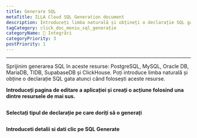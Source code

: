 ```yaml
---
title: Generare SQL
metaTitle: ILLA Cloud SQL Generation document
description: Introduceți limba naturală și obțineți o declarație SQL gata
tagCategory: click_doc_meniu_sql_generație
categoryName: 🔨 Integrări
categoryPriority: 3
postPriority: 1
---
```


* * *

<Heading hidden>SQL Generation</Heading>

Sprijinim generarea SQL în aceste resurse: PostgreSQL, MySQL, Oracle DB, MariaDB, TIDB, SupabaseDB și ClickHouse. Poți introduce limba naturală și obține o declarație SQL gata atunci când folosești aceste resurse. 

**Introduceți pagina de editare a aplicației și creați o acțiune folosind una dintre resursele de mai sus.** 

<img src='https://cdn.illacloud.com/official-website/img/docs/assemble/sql_generate.png' alt="" />

**Selectați tipul de declarație pe care doriți să o generați**

<img src='https://cdn.illacloud.com/official-website/img/docs/assemble/sql_generate(1).gif' alt="" />

**Introduceti detalii si dati clic pe SQL Generate**

<img src='https://cdn.illacloud.com/official-website/img/docs/assemble/sql_generate(2).png' alt="" />
